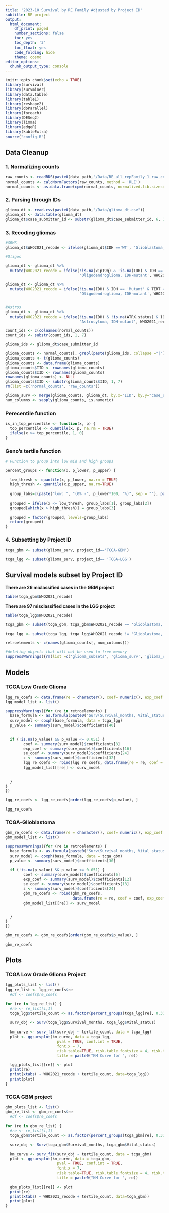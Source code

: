 ```yaml
---
title: '2023-10 Survival by RE Family Adjusted by Project ID'
subtitle: RE project
output:
  html_document:
    df_print: paged
    number_sections: false
    toc: yes
    toc_depth: '3'
    toc_float: yes
    code_folding: hide
    theme: cosmo
editor_options:
  chunk_output_type: console
---
```


```r
knitr::opts_chunk$set(echo = TRUE)
library(survival)
library(survminer)
library(data.table)
library(table1)
library(reshape2)
library(doParallel)
library(foreach)
library(DESeq2)
library(limma)
library(edgeR)
library(kableExtra)
source("config.R")

```

## Data Cleanup {.tabset}

### 1. Normalizing counts

```r
raw_counts <- readRDS(paste0(data_path,'/Data/RE_all_repFamily_1_raw_counts.RDS'))
normal_counts <- calcNormFactors(raw_counts, method = 'RLE')
normal_counts <- as.data.frame(cpm(normal_counts, normalized.lib.sizes=T))
```

### 2. Parsing through IDs

```r
glioma_dt <- read.csv(paste0(data_path,"/Data/glioma_dt.csv"))
glioma_dt <- data.table(glioma_dt)
glioma_dt$case_submitter_id <- substr(glioma_dt$case_submitter_id, 6, 12)

```

### 3. Recoding gliomas


```r

#GBMS
glioma_dt$WHO2021_recode <- ifelse(glioma_dt$IDH =='WT', 'Glioblastoma, IDH-wt', 'Diffuse Glioma, IDH-mutant, NEC')

#Oligos

glioma_dt <- glioma_dt %>%
  mutate(WHO2021_recode = ifelse(!is.na(x1p19q) & !is.na(IDH) & IDH == 'Mutant' & x1p19q == 'codel',
                                 'Oligodendroglioma, IDH-mutant', WHO2021_recode))

glioma_dt <- glioma_dt %>%
  mutate(WHO2021_recode = ifelse(!is.na(IDH) & IDH == 'Mutant' & TERT == 'Mutant' & WHO2021_recode == 'Diffuse Glioma, IDH-mutant, NEC',
                                 'Oligodendroglioma, IDH-mutant', WHO2021_recode))


#Astros
glioma_dt <- glioma_dt %>%
  mutate(WHO2021_recode = ifelse(!is.na(IDH) & !is.na(ATRX.status) & IDH == 'Mutant' & ATRX.status == 'Mutant',
                                 'Astrocytoma, IDH-mutant', WHO2021_recode))
```



```r

count_ids <- c(colnames(normal_counts))
count_ids <- substr(count_ids, 1, 7)

glioma_ids <- glioma_dt$case_submitter_id

glioma_counts <- normal_counts[, grepl(paste(glioma_ids, collapse ="|"), names(normal_counts))]
glioma_counts <- t(glioma_counts)
glioma_counts <- data.frame(glioma_counts)
glioma_counts$IID <- rownames(glioma_counts)
glioma_counts$IID <- rownames(glioma_counts)
rownames(glioma_counts) <- NULL
glioma_counts$IID <- substr(glioma_counts$IID, 1, 7)
rm(list =c('normal_counts', 'raw_counts'))
```



```r

glioma_surv <- merge(glioma_counts, glioma_dt, by.x="IID", by.y="case_submitter_id")
num_columns <- sapply(glioma_counts, is.numeric)

```

### Perecentile function

```r
is_in_top_percentile <- function(x, p) {
  top_percentile <- quantile(x, p, na.rm = TRUE)
  ifelse(x >= top_percentile, 1, 0)
}


```

### Geno's tertile function

```r
# Function to group into low mid and high groups

percent_groups <- function(x, p_lower, p_upper) {
  
  low_thresh <- quantile(x, p_lower, na.rm = TRUE)
  high_thresh <- quantile(x,p_upper, na.rm=TRUE)
  
  group_labs=c(paste("low: ", "(0% -", p_lower*100, "%)", sep = ""), paste("med: ", "(",p_lower*100,"% -", p_upper*100, "%)", sep = ""), paste("high: ", "(",p_upper*100,"% -100%)", sep = "") )
  
  grouped = ifelse(x <= low_thresh, group_labs[1], group_labs[2])
  grouped[which(x > high_thresh)] = group_labs[3]
  
  grouped = factor(grouped, levels=group_labs)
  return(grouped)
}
```


### 4. Subsetting by Project ID

```r

tcga_gbm <- subset(glioma_surv, project_id=='TCGA-GBM')

tcga_lgg <- subset(glioma_surv, project_id== 'TCGA-LGG')

```



## Survival models subset by Project ID {.tabset}

**There are 26 miclassified cases in the GBM project** 

```r

table(tcga_gbm$WHO2021_recode)

```

**There are 97 misclassified cases in the LGG project** 

```r

table(tcga_lgg$WHO2021_recode)

```


```r

tcga_gbm <- subset(tcga_gbm, tcga_gbm$WHO2021_recode == 'Glioblastoma, IDH-wt' )

tcga_lgg <- subset(tcga_lgg, tcga_lgg$WHO2021_recode != 'Glioblastoma, IDH-wt' )

retroelements <- c(names(glioma_counts[, num_columns]))

```


```r
#deleting objects that will not be used to free memory
suppressWarnings({rm(list =c('glioma_subsets', 'glioma_surv', 'glioma_counts', 'subtype_list'))})
```

## Models {.tabset}

### TCGA Low Grade Glioma

```r
lgg_re_coefs <- data.frame(re = character(), coef= numeric(), exp_coef = numeric(), se_coef = numeric(), z= numeric(), p_value = numeric(), stringsAsFactors = FALSE)
lgg_model_list <- list()

suppressWarnings({for (re in retroelements) { 
  base_formula <- as.formula(paste0("Surv(Survival_months, Vital_status) ~ Age + sex + race + WHO2021_recode + ", re))
  surv_model <- coxph(base_formula, data = tcga_lgg)
  p_value <- summary(surv_model)$coefficients[40]
  
  
  if (!is.na(p_value) && p_value <= 0.051) {
        coef <- summary(surv_model)$coefficients[8]
        exp_coef <- summary(surv_model)$coefficients[16]
        se_coef <- summary(surv_model)$coefficients[24]
        z <- summary(surv_model)$coefficients[32]
        lgg_re_coefs <- rbind(lgg_re_coefs, data.frame(re = re, coef = coef, exp_coef = exp_coef, se_coef = se_coef, z = z, p_value = p_value))
        lgg_model_list[[re]] <- surv_model
 
  
  }
}
})

lgg_re_coefs <- lgg_re_coefs[order(lgg_re_coefs$p_value), ]

lgg_re_coefs

```


### TCGA-Glioblastoma

```r
gbm_re_coefs <- data.frame(re = character(), coef= numeric(), exp_coef = numeric(), se_coef = numeric(), z= numeric(), p_value = numeric(), stringsAsFactors = FALSE)
gbm_model_list <- list()

suppressWarnings({for (re in retroelements) { 
  base_formula <- as.formula(paste0("Surv(Survival_months, Vital_status) ~ Age + sex + race + ", re))
  surv_model <- coxph(base_formula, data = tcga_gbm)
  p_value <- summary(surv_model)$coefficients[30]
  
  if (!is.na(p_value) && p_value <= 0.051) {
        coef <- summary(surv_model)$coefficients[6]
        exp_coef <- summary(surv_model)$coefficients[12]
        se_coef <- summary(surv_model)$coefficients[18]
        z <- summary(surv_model)$coefficients[24]
        gbm_re_coefs <- rbind(gbm_re_coefs, 
                              data.frame(re = re, coef = coef, exp_coef = exp_coef, se_coef = se_coef, z = z, p_value = p_value))
        gbm_model_list[[re]] <- surv_model

  
  }
}
})

gbm_re_coefs <- gbm_re_coefs[order(gbm_re_coefs$p_value), ]

gbm_re_coefs

```



## Plots {.tabset}


### TCGA Low Grade Glioma Project

```r
lgg_plots_list <- list()
lgg_re_list <- lgg_re_coefs$re
  #df <- coefs$re_coefs
  
for (re in lgg_re_list) {
  #re <- re_list[i,1]
  tcga_lgg$tertile_count <- as.factor(percent_groups(tcga_lgg[re], 0.33, 0.66))
    
  surv_obj <- Surv(tcga_lgg$Survival_months, tcga_lgg$Vital_status)
    
  km_curve <- surv_fit(surv_obj ~ tertile_count, data = tcga_lgg)
  plot <- ggsurvplot(km_curve, data = tcga_lgg, 
                       pval = TRUE, conf.int = TRUE, 
                       font.x = 7,
                       risk.table=TRUE, risk.table.fontsize = 4, risk.table.height=0.3,
                       title = paste0("KM Curve for ", re))
    
  lgg_plots_list[[re]] <- plot
  print(re)
  print(xtabs( ~ WHO2021_recode + tertile_count, data=tcga_lgg))
  print(plot)
}

```

### TCGA GBM project
```r
gbm_plots_list <- list()
gbm_re_list <- gbm_re_coefs$re
  #df <- coefs$re_coefs
  
for (re in gbm_re_list) {
  #re <- re_list[i,1]
  tcga_gbm$tertile_count <- as.factor(percent_groups(tcga_gbm[re], 0.33, 0.66))
    
  surv_obj <- Surv(tcga_gbm$Survival_months, tcga_gbm$Vital_status)
    
  km_curve <- surv_fit(surv_obj ~ tertile_count, data = tcga_gbm)
  plot <- ggsurvplot(km_curve, data = tcga_gbm, 
                       pval = TRUE, conf.int = TRUE, 
                       font.x = 7,
                       risk.table=TRUE, risk.table.fontsize = 4, risk.table.height=0.3,
                       title = paste0("KM Curve for ", re))
    
  gbm_plots_list[[re]] <- plot
  print(re)
  print(xtabs( ~ WHO2021_recode + tertile_count, data=tcga_gbm))
  print(plot)
}

```


